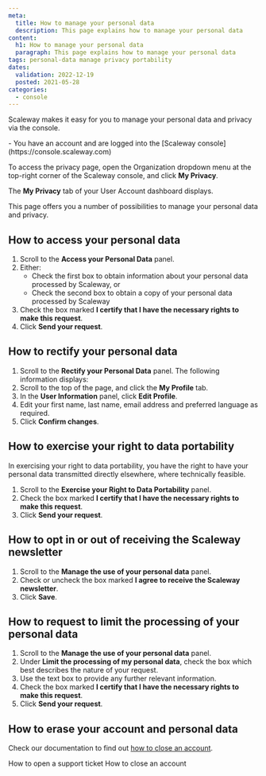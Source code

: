 ```yaml
---
meta:
  title: How to manage your personal data
  description: This page explains how to manage your personal data
content:
  h1: How to manage your personal data
  paragraph: This page explains how to manage your personal data
tags: personal-data manage privacy portability
dates:
  validation: 2022-12-19
  posted: 2021-05-28
categories:
  - console
---
```


Scaleway makes it easy for you to manage your personal data and privacy via the console.

<Message type="requirement">
  - You have an account and are logged into the [Scaleway console](https://console.scaleway.com) 
</Message>

To access the privacy page, open the Organization dropdown menu at the top-right corner of the Scaleway console, and click **My Privacy**.

<Lightbox src="scaleway-org-my-privacy.webp" alt="" />

The **My Privacy** tab of your User Account dashboard displays.

This page offers you a number of possibilities to manage your personal data and privacy.

## How to access your personal data

1. Scroll to the **Access your Personal Data** panel.
    <Lightbox src="scaleway-access-personal-data.webp" alt="" />
2. Either:
    - Check the first box to obtain information about your personal data processed by Scaleway, or
    - Check the second box to obtain a copy of your personal data processed by Scaleway
3. Check the box marked **I certify that I have the necessary rights to make this request**.
4. Click **Send your request**.

## How to rectify your personal data

1. Scroll to the **Rectify your Personal Data** panel. The following information displays:
    <Lightbox src="scaleway-rectify-personal-data.webp" alt="" />
2. Scroll to the top of the page, and click the **My Profile** tab.
3. In the **User Information** panel, click **Edit Profile**.
4. Edit your first name, last name, email address and preferred language as required.
5. Click **Confirm changes**.

## How to exercise your right to data portability

In exercising your right to data portability, you have the right to have your personal data transmitted directly elsewhere, where technically feasible.

1. Scroll to the **Exercise your Right to Data Portability** panel.
    <Lightbox src="scaleway-exercise-right-portability.webp" alt="" />
2. Check the box marked **I certify that I have the necessary rights to make this request**.
3. Click **Send your request**.

## How to opt in or out of receiving the Scaleway newsletter

1. Scroll to the **Manage the use of your personal data** panel.
    <Lightbox src="scaleway-manage-data.webp" alt="" />
2. Check or uncheck the box marked **I agree to receive the Scaleway newsletter**.
3. Click **Save**.

## How to request to limit the processing of your personal data

1. Scroll to the **Manage the use of your personal data** panel.
    <Lightbox src="scaleway-manage-data.webp" alt="" />
2. Under **Limit the processing of my personal data**, check the box which best describes the nature of your request.
3. Use the text box to provide any further relevant information.
4. Check the box marked **I certify that I have the necessary rights to make this request**.
5. Click **Send your request**.

## How to erase your account and personal data

Check our documentation to find out [how to close an account](/console/my-account/how-to/close-account/).


<Navigation title="See Also">
  <PreviousButton to="/console/my-account/how-to/open-a-support-ticket/">How to open a support ticket</PreviousButton>
  <NextButton to="/console/my-account/how-to/close-account/">How to close an account</NextButton>
</Navigation>
